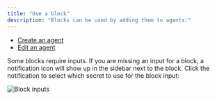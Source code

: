 ```yaml
---
title: "Use a block"
description: "Blocks can be used by adding them to agents:"
---
```


- [Create an agent](/hub/assistants/create-an-agent)
- [Edit an agent](/hub/assistants/edit-an-agent)

Some blocks require inputs. If you are missing an input for a block, a notification icon will show up in the sidebar next to the block. Click the notification to select which secret to use for the block input:

![Block inputs](/images/hub/blocks/images/block-inputs-b26686c49eea145a875dfe46862c85e0.png)
